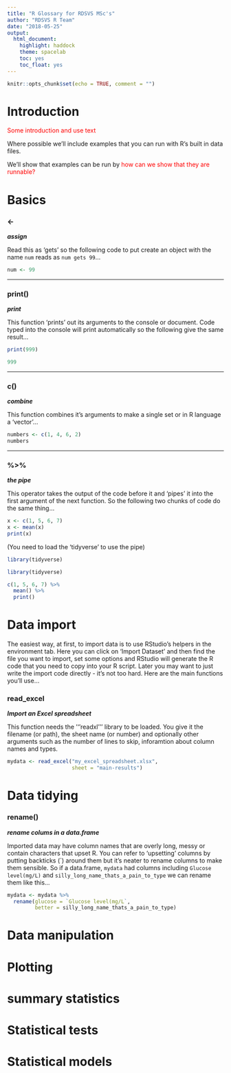 ```yaml
---
title: "R Glossary for RDSVS MSc's"
author: "RDSVS R Team"
date: "2018-05-25"
output: 
  html_document: 
    highlight: haddock
    theme: spacelab
    toc: yes
    toc_float: yes
---
```


```r
knitr::opts_chunk$set(echo = TRUE, comment = "")
```

# Introduction
<span style="color:red">Some introduction and use text</span>

Where possible we'll include examples that you can run with R's built in data files.

We'll show that examples can be run by <span style="color:red"> how can we show that they are runnable?</span>



# Basics

### <-
___assign___

Read this as 'gets' so the following code to put create an object with the name ```num``` reads as `num gets 99`...

```r
num <- 99
```
-----

### print()
___print___

This function 'prints' out its arguments to the console or document. Code typed into the console will print automatically so the following give the same result...

```r
print(999)
```

```r
999
```
-----

### c()
___combine___

This function combines it's arguments to make a single set or in R language a 'vector'...

```r
numbers <- c(1, 4, 6, 2)
numbers
```
-----

### %>% 
___the pipe___

This operator takes the output of the code before it and 'pipes' it into the first argument of the next function. So the following two chunks of code do the same thing...

```r
x <- c(1, 5, 6, 7)
x <- mean(x)
print(x)
```

(You need to load the 'tidyverse' to use the pipe)
```r
library(tidyverse)
```

```r
library(tidyverse)
```


```r
c(1, 5, 6, 7) %>% 
  mean() %>% 
  print()
```




# Data import

The easiest way, at first, to import data is to use RStudio's helpers in the environment tab. Here you can click on 'Import Dataset' and then find the file you want to import, set some options and RStudio will generate the R code that you need to copy into your R script. Later you may want to just write the import code directly - it's not too hard. Here are the main functions you'll use...

### read_excel
___Import an Excel spreadsheet___

This function needs the '''readxl''' library to be loaded. You give it the filename (or path), the sheet name (or number) and optionally other arguments such as the number of lines to skip, inforamtion about column names and types.

```r
mydata <- read_excel("my_excel_spreadsheet.xlsx",
                     sheet = "main-results")
```


# Data tidying

### rename()
___rename colums in a data.frame___

Imported data may have column names that are overly long, messy or contain characters that upset R. You can refer to 'upsetting' columns by putting backticks (`) around them but it's neater to rename columns to make them sensible. So if a data.frame, ```mydata``` had columns including ```Glucose level(mg/L)``` and ```silly_long_name_thats_a_pain_to_type``` we can rename them like this...

```r
mydata <- mydata %>% 
  rename(glucose = `Glucose level(mg/L`,
         better = silly_long_name_thats_a_pain_to_type)
```



# Data manipulation

# Plotting

# summary statistics

# Statistical tests

# Statistical models

